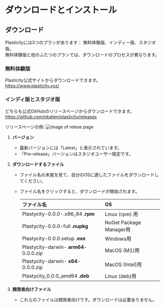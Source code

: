 # ダウンロードとインストール

## ダウンロード
Plasticityには3つのプランがあります： 無料体験版、インディー版、スタジオ版。<br />
無料体験版と他のふたつのプランでは、ダウンロードのプロセスが異なります。
### 無料体験版
Plasticity公式サイトからダウンロードできます。<br />
https://www.plasticity.xyz/

### インディ版とスタジオ版
どちらも公式GitHubのリリースページからダウンロードできます。<br />
https://github.com/nkallen/plasticity/releases

リリースページの例:
![image of relese page ](/img/github-release-page.png)

1. **バージョン**
   - 最新バージョンには「Latest」と表示されています。
   - 「Pre-release」バージョンはスタジオユーザー限定です。

2. **ダウンロードするファイル**
   - ファイル名の末尾を見て、自分のOSに適したファイルをダウンロードしてください。
   - ファイル名をクリックすると、ダウンロードが開始されます。

       | ファイル名                            | OS                      |
       | :------------------------------------- | :---------------------- |
       | Plastycity-0.0.0-.x86_64 **.rpm**      | Linux (rpm) 用          |
       | Plastycity-0.0.0-full **.nupkg**       | NuGet Package Manager用 |
       | Plastycity-0.0.0.setup **.exe**        | Windows用               |
       | Plastycity-darwin- **arm64**-0.0.0.zip | MacOS (M1)用            |
       | Plastycity-darwin- **x64**-0.0.0.zip   | MacOS (Intel)用         |
       | Plastycity_0.0.0_amd64 **.deb**        | Linux (deb)用           |

3. **開発者向けファイル**
   - これらのファイルは開発者向けです。ダウンロードは必要ありません。







